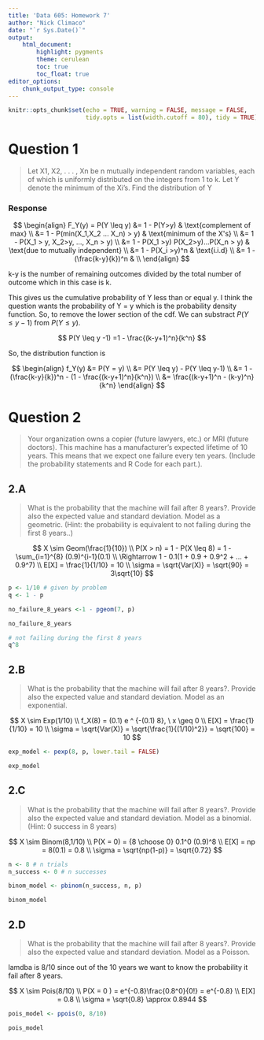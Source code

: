 ```yaml
---
title: 'Data 605: Homework 7'
author: "Nick Climaco"
date: "`r Sys.Date()`"
output:
    html_document:
        highlight: pygments
        theme: cerulean
        toc: true
        toc_float: true
editor_options:
    chunk_output_type: console
---
```


```r
knitr::opts_chunk$set(echo = TRUE, warning = FALSE, message = FALSE,
                      tidy.opts = list(width.cutoff = 80), tidy = TRUE)
```

# Question 1

> Let X1, X2, . . . , Xn be n mutually independent random variables, each of which is uniformly distributed on the integers from 1 to k. Let Y denote the minimum of the Xi’s. Find the distribution of Y

### Response

$$
\begin{align}
F_Y(y) = P(Y \leq y) &= 1 - P(Y>y) & \text{complement of max} \\
&= 1 - P(min(X_1,X_2 ... X_n) > y) & \text{minimum of the X's} \\
&= 1 - P(X_1 > y, X_2>y, ..., X_n > y) \\
&= 1 - P(X_1 >y) P(X_2>y)...P(X_n > y) & \text{due to mutually independent} \\
&= 1 - P(X_i >y)^n & \text{i.i.d} \\ 
&= 1 - (\frac{k-y}{k})^n &  \\
\end{align}
$$

k-y is the number of remaining outcomes divided by the total number of outcome which in this case is k.

This gives us the  cumulative probability of Y less than or equal y. I think the question wants the probability of Y = y which is the probability density function. So, to remove the lower section of the cdf. We can substract $P(Y \leq y -1 )$ from $P(Y \leq y)$. 

$$
P(Y \leq y -1) =1 - \frac{(k-y+1)^n}{k^n}
$$

So, the distribution function is 

$$
\begin{align}
f_Y(y) &= P(Y = y) \\
&= P(Y \leq y) - P(Y \leq y-1) \\
&= 1 - (\frac{k-y}{k})^n - (1 - \frac{(k-y+1)^n}{k^n}) \\
&= \frac{(k-y+1)^n - (k-y)^n}{k^n}
\end{align}
$$

# Question 2 {.tabset}

>  Your organization owns a copier (future lawyers, etc.) or MRI (future doctors).  This machine has a manufacturer’s expected lifetime of 10 years.  This means that we expect one failure every ten years.  (Include the probability statements and R Code for each part.). 

## 2.A

> What is the probability that the machine will fail after 8 years?.  Provide also the expected value and standard deviation.  Model as a geometric.  (Hint: the probability is equivalent to not failing during the first 8 years..) 

$$
X \sim Geom(\frac{1}{10}) \\ 
P(X > n) = 1 - P(X \leq 8) = 1 - \sum_{i=1}^{8} (0.9)^{i-1}(0.1) \\
\Rightarrow 1 - 0.1(1 + 0.9 + 0.9^2 + ... + 0.9^7) \\
E[X] = \frac{1}{1/10} = 10 \\
\sigma = \sqrt{Var(X)} = \sqrt{90} = 3\sqrt{10}
$$

```r
p <- 1/10 # given by problem
q <- 1 - p

no_failure_8_years <-1 - pgeom(7, p) 

no_failure_8_years
```

```r
# not failing during the first 8 years
q^8
```

## 2.B 

> What is the probability that the machine will fail after 8 years?.  Provide also the expected value and standard deviation.  Model as an exponential.   

$$
X \sim Exp(1/10) \\
f_X(8) = (0.1) e ^ {-(0.1) 8}, \ x \geq  0 \\
E[X] = \frac{1}{1/10} = 10 \\
\sigma = \sqrt{Var(X)} = \sqrt{\frac{1}{(1/10)^2}} = \sqrt{100} = 10
$$

```r
exp_model <- pexp(8, p, lower.tail = FALSE) 

exp_model
```



## 2.C

> What is the probability that the machine will fail after 8 years?.  Provide also the expected value and standard deviation.  Model as a binomial.  (Hint:  0 success in 8 years) 

$$
X \sim Binom(8,1/10) \\ 
P(X = 0) = {8 \choose 0} 0.1^0 (0.9)^8 \\ 
E[X] = np = 8(0.1) = 0.8 \\
\sigma = \sqrt{np(1-p)} = \sqrt{0.72}
$$

```r
n <- 8 # n trials
n_success <- 0 # n successes

binom_model <- pbinom(n_success, n, p)

binom_model
```

## 2.D 

> What is the probability that the machine will fail after 8 years?.  Provide also the expected value and standard deviation.  Model as a 
Poisson. 

lamdba is 8/10 since out of the 10 years we want to know the probability it fail after 8 years.

$$
X \sim Pois(8/10) \\
P(X = 0 ) = e^{-0.8}\frac{0.8^0}{0!} = e^{-0.8} \\
E[X] = 0.8 \\
\sigma = \sqrt{0.8} \approx 0.8944 
$$

```r
pois_model <- ppois(0, 8/10)

pois_model
```

